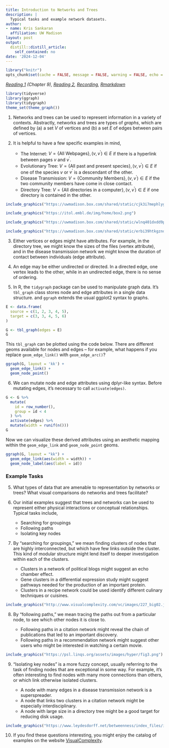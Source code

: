 ```yaml
---
title: Introduction to Networks and Trees
description: |
  Typical tasks and example network datasets.
author:
- name: Kris Sankaran
  affiliation: UW Madison
layout: post
output:
  distill::distill_article:
    self_contained: no
date: '2024-12-04'
---
```


```r
library("knitr")
opts_chunk$set(cache = FALSE, message = FALSE, warning = FALSE, echo = TRUE)
```

_[Reading 1](https://search.library.wisc.edu/catalog/9911196629502121) (Chapter 9), [Reading 2](https://web.stanford.edu/class/bios221/book/10-chap.html), [Recording](https://mediaspace.wisc.edu/media/Week%208%20%5B1%5D%20Introduction%20to%20Networks%20and%20Trees/1_qie3eehm), [Rmarkdown](https://github.com/krisrs1128/stat436_s24/blob/main/notes/2024-12-27-week08-01.Rmd)_

```r
library(tidyverse)
library(ggraph)
library(tidygraph)
theme_set(theme_graph())
```

1. Networks and trees can be used to represent information in a variety of
contexts. Abstractly, networks and trees are types of *graphs*, which are
defined by (a) a set $V$ of vertices and (b) a set $E$ of edges between pairs of
vertices.

2. It is helpful to have a few specific examples in mind,

	* The Internet: $V = \{\text{All Webpages}\}, \left(v, v^{\prime}\right) \in E$
	if there is a hyperlink between pages $v$ and $v^{\prime}$.
	* Evolutionary Tree: $V = \{\text{All past and present species}\}, \left(v,
	v^{\prime}\right) \in E$ if one of the species $v$ or $v^{\prime}$ is a
	descendant of the other.
	* Disease Transmission: $V = \{\text{Community Members}\}, \left(v,
	v^{\prime}\right) \in E$ if the two community members have come in close
	contact.
	* Directory Tree: $V = \{\text{All directories in a computer}\}, \left(v,
	v^{\prime}\right) \in E$ if one directory is contained in the other.
	
```r
include_graphics("https://uwmadison.box.com/shared/static/cjk3i7mephlyguka9y5h1d40uy9rhdk2.png")
```
	
```r
include_graphics("https://itol.embl.de/img/home/box2.png")
```
	
```r
include_graphics("https://uwmadison.box.com/shared/static/wlnq401dxdd9pwdtg0ewgnhx7w9nzwbp.png")
```
	
```r
include_graphics("https://uwmadison.box.com/shared/static/erbi39htkgzndhxh8yhvcoq3imfkxdca.png")
```

3. Either vertices or edges might have attributes. For example, in the directory
tree, we might know the sizes of the files (vertex attribute), and in the
disease transmission network we might know the duration of contact between
individuals (edge attribute).

4. An edge may be either undirected or directed. In a directed edge, one vertex
leads to the other, while in an undirected edge, there is no sense of ordering.

5. In R, the `tidygraph` package can be used to manipulate graph data. It's
`tbl_graph` class stores node and edge attributes in a single data structure.
and `ggraph` extends the usual ggplot2 syntax to graphs.

```r
E <- data.frame(
  source = c(1, 2, 3, 4, 5),
  target = c(3, 3, 4, 5, 6)
)

G <- tbl_graph(edges = E)
G
```

This `tbl_graph` can be plotted using the code below. There are different geoms
available for nodes and edges -- for example, what happens if you replace
`geom_edge_link()` with `geom_edge_arc()`?

```r
ggraph(G, layout = 'kk') + 
  geom_edge_link() +
  geom_node_point()
```

6. We can mutate node and edge attributes using dplyr-like syntax. Before
mutating edges, it's necessary to call `activate(edges)`.

```r
G <- G %>%
  mutate(
    id = row_number(),
    group = id < 4
  ) %>%
  activate(edges) %>%
  mutate(width = runif(n()))
G
```
Now we can visualize these derived attributes using an aesthetic mapping within
the `geom_edge_link` and `geom_node_point` geoms.

```r
ggraph(G, layout = "kk") +
  geom_edge_link(aes(width = width)) +
  geom_node_label(aes(label = id))
```

### Example Tasks

5. What types of data that are amenable to representation by networks or trees?
What visual comparisons do networks and trees facilitate?

6. Our initial examples suggest that trees and networks can be used to represent
either physical interactions or conceptual relationships. Typical tasks include,

	* Searching for groupings
	* Following paths
	* Isolating key nodes
	
7. By "searching for groupings," we mean finding clusters of nodes that are
highly interconnected, but which have few links outside the cluster. This kind
of modular structure might lend itself to deeper investigation within each of
the clusters.

	* Clusters in a network of political blogs might suggest an echo chamber effect.
	* Gene clusters in a differential expression study might suggest pathways
	needed for the production of an important protein.
	* Clusters in a recipe network could be used identify different culinary
	techniques or cuisines.

```r
include_graphics("http://www.visualcomplexity.com/vc/images/227_big02.jpg")
```
	
8. By "following paths," we mean tracing the paths out from a particular node,
to see which other nodes it is close to.

	* Following paths in a citation network might reveal the chain of publications
	that led to an important discovery.
	* Following paths in a recommendation network might suggest other users who
	might be interested in watching a certain movie.
	
```r
include_graphics("https://psl.linqs.org/assets/images/hyper/fig3.png")
```
	
9. "Isolating key nodes" is a more fuzzy concept, usually referring to the task
of finding nodes that are exceptional in some way. For example, it’s often
interesting to find nodes with many more connections than others, or which link
otherwise isolated clusters.

	* A node with many edges in a disease transmission network is a superspreader.
	* A node that links two clusters in a citation network might be especially
	interdisciplinary.
	* A node with large size in a directory tree might be a good target for
	reducing disk usage.
	
```r
include_graphics("https://www.leydesdorff.net/betweenness/index_files/image008.jpg")
```
	
10. If you find these questions interesting, you might enjoy the catalog of
examples on the website [VisualComplexity](http://www.visualcomplexity.com/vc/).
